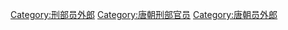 [[Category:刑部员外郎|Category:刑部员外郎]]
[[Category:唐朝刑部官员|Category:唐朝刑部官员]]
[[Category:唐朝员外郎|Category:唐朝员外郎]]
